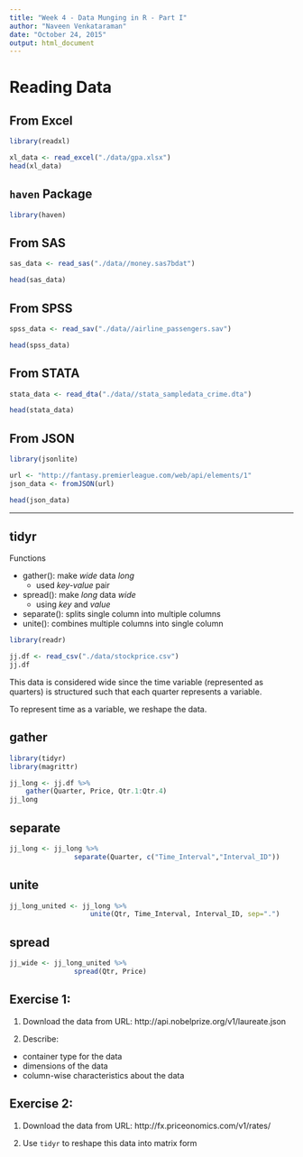 ```yaml
---
title: "Week 4 - Data Munging in R - Part I"
author: "Naveen Venkataraman"
date: "October 24, 2015"
output: html_document
---
```


# Reading Data

## From Excel

```r
library(readxl)

xl_data <- read_excel("./data/gpa.xlsx")
head(xl_data)
```

## ```haven``` Package

```r
library(haven)
```

## From SAS

```r
sas_data <- read_sas("./data//money.sas7bdat")

head(sas_data)
```

## From SPSS

```r
spss_data <- read_sav("./data//airline_passengers.sav")

head(spss_data)
```

## From STATA

```r
stata_data <- read_dta("./data//stata_sampledata_crime.dta")

head(stata_data)
```

## From JSON

```r
library(jsonlite)

url <- "http://fantasy.premierleague.com/web/api/elements/1"
json_data <- fromJSON(url)

head(json_data)
```

---

## tidyr

Functions

+ gather(): make _wide_ data _long_
    + used _key-value_ pair
+ spread(): make _long_ data _wide_
    + using _key_ and _value_
+ separate(): splits single column into multiple columns
+ unite(): combines multiple columns into single column

```r
library(readr)

jj.df <- read_csv("./data/stockprice.csv")
jj.df
```

This data is considered wide since the time variable (represented as quarters) is structured such that each quarter represents a variable.

To represent time as a variable, we reshape the data.

## gather

```r
library(tidyr)
library(magrittr)

jj_long <- jj.df %>%
    gather(Quarter, Price, Qtr.1:Qtr.4)
jj_long
```

## separate

```r
jj_long <- jj_long %>% 
                separate(Quarter, c("Time_Interval","Interval_ID"))
```


## unite

```r
jj_long_united <- jj_long %>% 
                    unite(Qtr, Time_Interval, Interval_ID, sep=".")
```

## spread

```r
jj_wide <- jj_long_united %>%
                spread(Qtr, Price)
```


## Exercise 1:

1. Download the data from URL: http://api.nobelprize.org/v1/laureate.json

2. Describe:
+ container type for the data
+ dimensions of the data
+ column-wise characteristics about the data

## Exercise 2:

1. Download the data from URL: http://fx.priceonomics.com/v1/rates/

2. Use ```tidyr``` to reshape this data into matrix form
